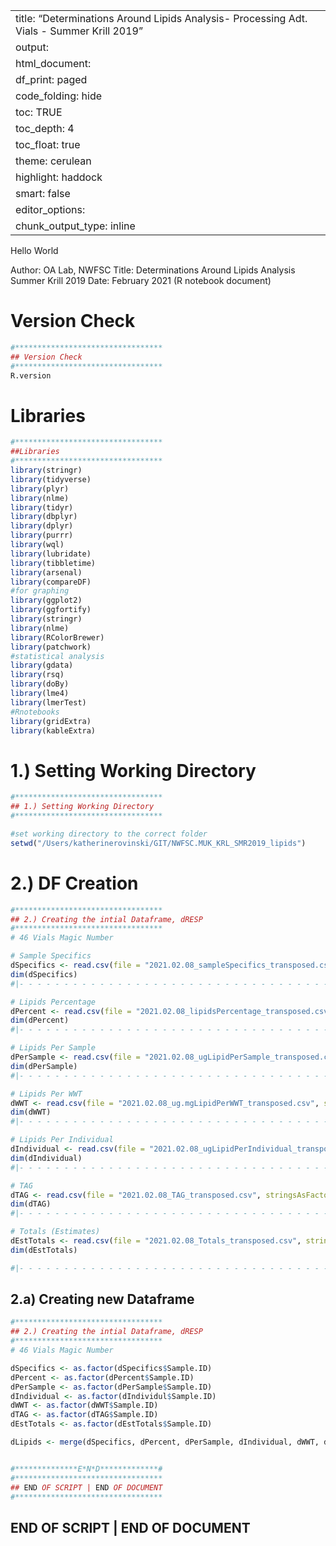
---
title: "Determinations Around Lipids Analysis- Processing Adt. Vials - Summer Krill 2019"
output:
 html_document:
    df_print: paged
    code_folding: hide
    toc: TRUE
    toc_depth: 4
    toc_float: true
    theme: cerulean
    highlight: haddock
    smart: false
editor_options: 
  chunk_output_type: inline
---


Hello World

Author: OA Lab, NWFSC
Title: Determinations Around Lipids Analysis Summer Krill 2019
Date: February 2021 (R notebook document)


# Version Check
```r
#*********************************
## Version Check
#********************************* 
R.version

```



# Libraries
```r
#*********************************
##Libraries
#********************************* 
library(stringr)
library(tidyverse)
library(plyr)
library(nlme)
library(tidyr)
library(dbplyr)
library(dplyr)
library(purrr)
library(wql)
library(lubridate)
library(tibbletime)
library(arsenal)
library(compareDF)
#for graphing
library(ggplot2)
library(ggfortify)
library(stringr)
library(nlme)
library(RColorBrewer)
library(patchwork)
#statistical analysis
library(gdata)
library(rsq)
library(doBy)
library(lme4)
library(lmerTest)
#Rnotebooks 
library(gridExtra)
library(kableExtra)

```




 
# 1.) Setting Working Directory
```r
#*********************************
## 1.) Setting Working Directory
#*********************************

#set working directory to the correct folder
setwd("/Users/katherinerovinski/GIT/NWFSC.MUK_KRL_SMR2019_lipids")
```



# 2.) DF Creation
```r

#*********************************
## 2.) Creating the intial Dataframe, dRESP
#*********************************
# 46 Vials Magic Number

# Sample Specifics
dSpecifics <- read.csv(file = "2021.02.08_sampleSpecifics_transposed.csv", stringsAsFactors = FALSE)
dim(dSpecifics)
#|- - - - - - - - - - - - - - - - - - - - - - - - - - - - - - - - - - - - - - - - - |

# Lipids Percentage
dPercent <- read.csv(file = "2021.02.08_lipidsPercentage_transposed.csv", stringsAsFactors = FALSE)
dim(dPercent)
#|- - - - - - - - - - - - - - - - - - - - - - - - - - - - - - - - - - - - - - - - - |

# Lipids Per Sample
dPerSample <- read.csv(file = "2021.02.08_ugLipidPerSample_transposed.csv", stringsAsFactors = FALSE)
dim(dPerSample)
#|- - - - - - - - - - - - - - - - - - - - - - - - - - - - - - - - - - - - - - - - - |

# Lipids Per WWT
dWWT <- read.csv(file = "2021.02.08_ug.mgLipidPerWWT_transposed.csv", stringsAsFactors = FALSE)
dim(dWWT)
#|- - - - - - - - - - - - - - - - - - - - - - - - - - - - - - - - - - - - - - - - - |

# Lipids Per Individual 
dIndividual <- read.csv(file = "2021.02.08_ugLipidPerIndividual_transposed.csv", stringsAsFactors = FALSE)
dim(dIndividual)
#|- - - - - - - - - - - - - - - - - - - - - - - - - - - - - - - - - - - - - - - - - |

# TAG
dTAG <- read.csv(file = "2021.02.08_TAG_transposed.csv", stringsAsFactors = FALSE)
dim(dTAG)
#|- - - - - - - - - - - - - - - - - - - - - - - - - - - - - - - - - - - - - - - - - |

# Totals (Estimates)
dEstTotals <- read.csv(file = "2021.02.08_Totals_transposed.csv", stringsAsFactors = FALSE)
dim(dEstTotals)

#|- - - - - - - - - - - - - - - - - - - - - - - - - - - - - - - - - - - - - - - - - |

```


## 2.a) Creating new Dataframe
```r

#*********************************
## 2.) Creating the intial Dataframe, dRESP
#*********************************
# 46 Vials Magic Number

dSpecifics <- as.factor(dSpecifics$Sample.ID)
dPercent <- as.factor(dPercent$Sample.ID)
dPerSample <- as.factor(dPerSample$Sample.ID)
dIndividual <- as.factor(dIndividul$Sample.ID)
dWWT <- as.factor(dWWT$Sample.ID)
dTAG <- as.factor(dTAG$Sample.ID)
dEstTotals <- as.factor(dEstTotals$Sample.ID)

dLipids <- merge(dSpecifics, dPercent, dPerSample, dIndividual, dWWT, dTAG, dEstTotals, by="Sample.ID")


```



























```r

```





```r
#**************E*N*D*************# 
#*********************************
## END OF SCRIPT | END OF DOCUMENT 
#*********************************
```


## END OF SCRIPT | END OF DOCUMENT
